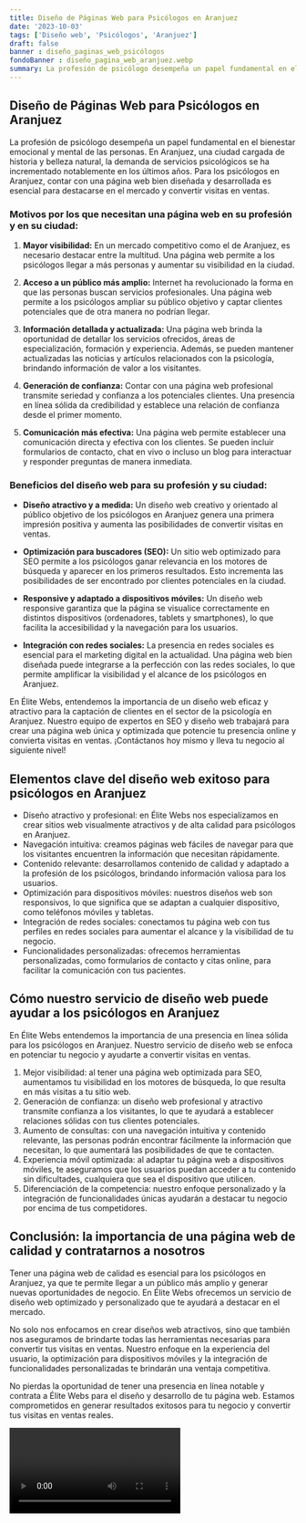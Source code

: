```yaml
---
title: Diseño de Páginas Web para Psicólogos en Aranjuez
date: '2023-10-03'
tags: ['Diseño web', 'Psicólogos', 'Aranjuez']
draft: false
banner : diseño_paginas_web_psicólogos
fondoBanner : diseño_pagina_web_aranjuez.webp
summary: La profesión de psicólogo desempeña un papel fundamental en el bienestar emocional y mental de las personas. En Aranjuez, una ciudad cargada de historia y belleza natural, la demanda de servicios psicológicos se ha incrementado notablemente en los últimos años. Para los psicólogos en Aranjuez, contar con una página web bien diseñada y desarrollada es esencial para destacarse en el mercado y convertir visitas en ventas.
---
```


## Diseño de Páginas Web para Psicólogos en Aranjuez

La profesión de psicólogo desempeña un papel fundamental en el bienestar emocional y mental de las personas. En Aranjuez, una ciudad cargada de historia y belleza natural, la demanda de servicios psicológicos se ha incrementado notablemente en los últimos años. Para los psicólogos en Aranjuez, contar con una página web bien diseñada y desarrollada es esencial para destacarse en el mercado y convertir visitas en ventas.

### Motivos por los que necesitan una página web en su profesión y en su ciudad:

1. **Mayor visibilidad:** En un mercado competitivo como el de Aranjuez, es necesario destacar entre la multitud. Una página web permite a los psicólogos llegar a más personas y aumentar su visibilidad en la ciudad.

2. **Acceso a un público más amplio:** Internet ha revolucionado la forma en que las personas buscan servicios profesionales. Una página web permite a los psicólogos ampliar su público objetivo y captar clientes potenciales que de otra manera no podrían llegar.

3. **Información detallada y actualizada:** Una página web brinda la oportunidad de detallar los servicios ofrecidos, áreas de especialización, formación y experiencia. Además, se pueden mantener actualizadas las noticias y artículos relacionados con la psicología, brindando información de valor a los visitantes.

4. **Generación de confianza:** Contar con una página web profesional transmite seriedad y confianza a los potenciales clientes. Una presencia en línea sólida da credibilidad y establece una relación de confianza desde el primer momento.

5. **Comunicación más efectiva:** Una página web permite establecer una comunicación directa y efectiva con los clientes. Se pueden incluir formularios de contacto, chat en vivo o incluso un blog para interactuar y responder preguntas de manera inmediata.

### Beneficios del diseño web para su profesión y su ciudad:

- **Diseño atractivo y a medida:** Un diseño web creativo y orientado al público objetivo de los psicólogos en Aranjuez genera una primera impresión positiva y aumenta las posibilidades de convertir visitas en ventas.

- **Optimización para buscadores (SEO):** Un sitio web optimizado para SEO permite a los psicólogos ganar relevancia en los motores de búsqueda y aparecer en los primeros resultados. Esto incrementa las posibilidades de ser encontrado por clientes potenciales en la ciudad.

- **Responsive y adaptado a dispositivos móviles:** Un diseño web responsive garantiza que la página se visualice correctamente en distintos dispositivos (ordenadores, tablets y smartphones), lo que facilita la accesibilidad y la navegación para los usuarios.

- **Integración con redes sociales:** La presencia en redes sociales es esencial para el marketing digital en la actualidad. Una página web bien diseñada puede integrarse a la perfección con las redes sociales, lo que permite amplificar la visibilidad y el alcance de los psicólogos en Aranjuez.

En Élite Webs, entendemos la importancia de un diseño web eficaz y atractivo para la captación de clientes en el sector de la psicología en Aranjuez. Nuestro equipo de expertos en SEO y diseño web trabajará para crear una página web única y optimizada que potencie tu presencia online y convierta visitas en ventas. ¡Contáctanos hoy mismo y lleva tu negocio al siguiente nivel!

<GifSeo />

<Cta />

## Elementos clave del diseño web exitoso para psicólogos en Aranjuez

- Diseño atractivo y profesional: en Élite Webs nos especializamos en crear sitios web visualmente atractivos y de alta calidad para psicólogos en Aranjuez.
- Navegación intuitiva: creamos páginas web fáciles de navegar para que los visitantes encuentren la información que necesitan rápidamente.
- Contenido relevante: desarrollamos contenido de calidad y adaptado a la profesión de los psicólogos, brindando información valiosa para los usuarios.
- Optimización para dispositivos móviles: nuestros diseños web son responsivos, lo que significa que se adaptan a cualquier dispositivo, como teléfonos móviles y tabletas.
- Integración de redes sociales: conectamos tu página web con tus perfiles en redes sociales para aumentar el alcance y la visibilidad de tu negocio.
- Funcionalidades personalizadas: ofrecemos herramientas personalizadas, como formularios de contacto y citas online, para facilitar la comunicación con tus pacientes.

## Cómo nuestro servicio de diseño web puede ayudar a los psicólogos en Aranjuez

En Élite Webs entendemos la importancia de una presencia en línea sólida para los psicólogos en Aranjuez. Nuestro servicio de diseño web se enfoca en potenciar tu negocio y ayudarte a convertir visitas en ventas.

1. Mejor visibilidad: al tener una página web optimizada para SEO, aumentamos tu visibilidad en los motores de búsqueda, lo que resulta en más visitas a tu sitio web.
2. Generación de confianza: un diseño web profesional y atractivo transmite confianza a los visitantes, lo que te ayudará a establecer relaciones sólidas con tus clientes potenciales.
3. Aumento de consultas: con una navegación intuitiva y contenido relevante, las personas podrán encontrar fácilmente la información que necesitan, lo que aumentará las posibilidades de que te contacten.
4. Experiencia móvil optimizada: al adaptar tu página web a dispositivos móviles, te aseguramos que los usuarios puedan acceder a tu contenido sin dificultades, cualquiera que sea el dispositivo que utilicen.
5. Diferenciación de la competencia: nuestro enfoque personalizado y la integración de funcionalidades únicas ayudarán a destacar tu negocio por encima de tus competidores.

## Conclusión: la importancia de una página web de calidad y contratarnos a nosotros

Tener una página web de calidad es esencial para los psicólogos en Aranjuez, ya que te permite llegar a un público más amplio y generar nuevas oportunidades de negocio. En Élite Webs ofrecemos un servicio de diseño web optimizado y personalizado que te ayudará a destacar en el mercado.

No solo nos enfocamos en crear diseños web atractivos, sino que también nos aseguramos de brindarte todas las herramientas necesarias para convertir tus visitas en ventas. Nuestro enfoque en la experiencia del usuario, la optimización para dispositivos móviles y la integración de funcionalidades personalizadas te brindarán una ventaja competitiva.

No pierdas la oportunidad de tener una presencia en línea notable y contrata a Élite Webs para el diseño y desarrollo de tu página web. Estamos comprometidos en generar resultados exitosos para tu negocio y convertir tus visitas en ventas reales.

<Video />

<CtaBot job='Psicólogos' city='Aranjuez'/>

<Gmaps query='Aranjuez+españa+maps' />